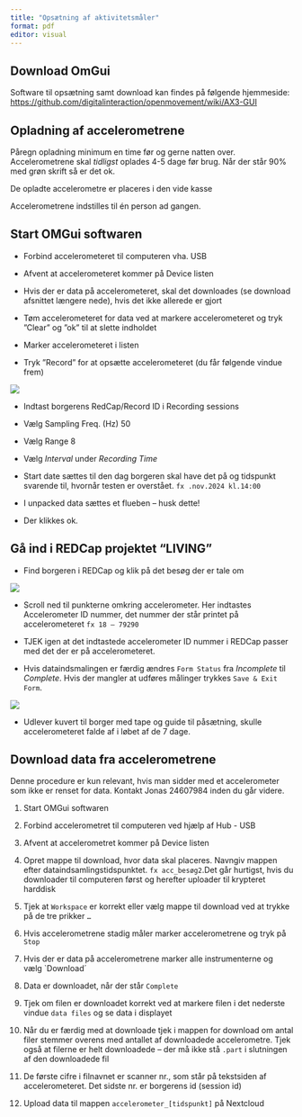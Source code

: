```yaml
---
title: "Opsætning af aktivitetsmåler"
format: pdf
editor: visual
---
```


## Download OmGui

Software til opsætning samt download kan findes på følgende hjemmeside: <https://github.com/digitalinteraction/openmovement/wiki/AX3-GUI>

## Opladning af accelerometrene

Påregn opladning minimum en time før og gerne natten over. Accelerometrene skal *tidligst* oplades 4-5 dage før brug. Når der står 90% med grøn skrift så er det ok.

::: {.content-hidden when-format="pdf"}
De opladte accelerometre er placeres i den vide kasse
:::

Accelerometrene indstilles til én person ad gangen.

## Start OMGui softwaren

-   Forbind accelerometeret til computeren vha. USB

-   Afvent at accelerometeret kommer på Device listen

-   Hvis der er data på accelerometeret, skal det downloades (se download afsnittet længere nede), hvis det ikke allerede er gjort

-   Tøm accelerometeret for data ved at markere accelerometeret og tryk ”Clear” og ”ok” til at slette indholdet

-   Marker accelerometeret i listen

-   Tryk ”Record” for at opsætte accelerometeret (du får følgende vindue frem)

![](omgui.png)

-   Indtast borgerens RedCap/Record ID i Recording sessions

-   Vælg Sampling Freq. (Hz) 50

-   Vælg Range 8

-   Vælg *Interval* under *Recording Time*

-   Start date sættes til den dag borgeren skal have det på og tidspunkt svarende til, hvornår testen er overstået. `fx .nov.2024 kl.14:00`

-   I unpacked data sættes et flueben – husk dette!

-   Der klikkes ok.

## Gå ind i REDCap projektet "LIVING"

-   Find borgeren i REDCap og klik på det besøg der er tale om

![](redc1.png)

-   Scroll ned til punkterne omkring accelerometer. Her indtastes Accelerometer ID nummer, det nummer der står printet på accelerometeret `fx 18 – 79290`

-   TJEK igen at det indtastede accelerometer ID nummer i REDCap passer med det der er på accelerometeret.

-   Hvis dataindsmalingen er færdig ændres `Form Status` fra *Incomplete* til *Complete*. Hvis der mangler at udføres målinger trykkes `Save & Exit Form`.

![](acc1.png)

-   Udlever kuvert til borger med tape og guide til påsætning, skulle accelerometeret falde af i løbet af de 7 dage.

## Download data fra accelerometrene
::: callout-warning
Denne procedure er kun relevant, hvis man sidder med et accelerometer som ikke er renset for data. Kontakt Jonas 24607984 inden du går videre.
::: 

1.  Start OMGui softwaren

2.  Forbind accelerometret til computeren ved hjælp af Hub - USB

3.  Afvent at accelerometret kommer på Device listen

4.  Opret mappe til download, hvor data skal placeres. Navngiv mappen efter dataindsamlingstidspunktet. `fx acc_besøg2`.Det går hurtigst, hvis du downloader til computeren først og herefter uploader til krypteret harddisk

5.  Tjek at `Workspace` er korrekt eller vælg mappe til download ved at trykke på de tre prikker `…`

6.  Hvis accelerometrene stadig måler marker accelerometrene og tryk på `Stop`

7.  Hvis der er data på accelerometrene marker alle instrumenterne og vælg \`Download´

8.  Data er downloadet, når der står `Complete`

9.  Tjek om filen er downloadet korrekt ved at markere filen i det nederste vindue `data files` og se data i displayet

10. Når du er færdig med at downloade tjek i mappen for download om antal filer stemmer overens med antallet af downloadede accelerometre. Tjek også at filerne er helt downloadede – der må ikke stå `.part` i slutningen af den downloadede fil

11. De første cifre i filnavnet er scanner nr., som står på tekstsiden af accelerometeret. Det sidste nr. er borgerens id (session id)

12. Upload data til mappen `accelerometer_[tidspunkt]` på Nextcloud
